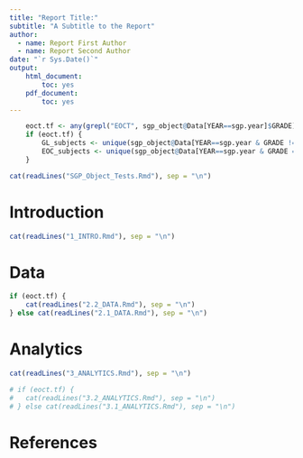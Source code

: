 ```yaml
---
title: "Report Title:"
subtitle: "A Subtitle to the Report"
author:
  - name: Report First Author
  - name: Report Second Author
date: "`r Sys.Date()`"
output: 
	html_document:
		toc: yes
	pdf_document:
		toc: yes
---
```


```r
	eoct.tf <- any(grepl("EOCT", sgp_object@Data[YEAR==sgp.year]$GRADE))
	if (eoct.tf) {
		GL_subjects <- unique(sgp_object@Data[YEAR==sgp.year & GRADE != "EOCT", CONTENT_AREA])
		EOC_subjects <- unique(sgp_object@Data[YEAR==sgp.year & GRADE == "EOCT", CONTENT_AREA])
	}

cat(readLines("SGP_Object_Tests.Rmd"), sep = "\n")
```


#  Introduction

```r
cat(readLines("1_INTRO.Rmd"), sep = "\n")
```


#  Data

```r

if (eoct.tf) {
	cat(readLines("2.2_DATA.Rmd"), sep = "\n")
} else cat(readLines("2.1_DATA.Rmd"), sep = "\n")

```


# Analytics

```r
cat(readLines("3_ANALYTICS.Rmd"), sep = "\n")

# if (eoct.tf) {
# 	cat(readLines("3.2_ANALYTICS.Rmd"), sep = "\n")
# } else cat(readLines("3.1_ANALYTICS.Rmd"), sep = "\n")

```


#  References